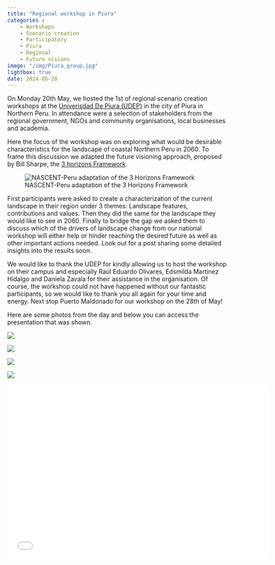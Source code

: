 ```yaml
---
title: "Regional workshop in Piura"
categories : 
    - Workshops
    - Scenario creation
    - Participatory
    - Piura
    - Regional
    - Future visions
image: "/img/Piura_group.jpg"
lightbox: true
date: 2024-05-20
---
```


On Monday 20th May, we hosted the 1st of regional scenario creation workshops at the [Univerisdad De Piura (UDEP)](https://www.udep.edu.pe/en/) in the city of Piura in Northern Peru. In attendance were a selection of stakeholders from the regional government, NGOs and community organisations, local businesses and academia. 

Here the focus of the workshop was on exploring what would be desirable characteristics for the landscape of coastal Northern Peru in 2060. To frame this discussion we adapted the future visioning approach, proposed by Bill Sharpe, the [3 horizons Framework](https://www.h3uni.org/tutorial/three-horizons/).  

![NASCENT-Peru adaptation of the 3 Horizons Framework](../img/3_horizons_eng.png)

First participants were asked to create a characterization of the current landscape in their region under 3 themes: Landscape features, contributions and values. Then they did the same for the landscape they would like to see in 2060. Finally to bridge the gap we asked them to discuss which of the drivers of landscape change from our national workshop will either help or hinder reaching the desired future as well as other important actions needed. Look out for a post sharing some detailed insights into the results soon.

We would like to thank the UDEP for kindly allowing us to host the workshop on their campus and especially Raúl Eduardo Olivares, Edsmilda Martinez Hidalgo and Daniela Zavala for their assistance in the organisation. Of course, the workshop could not have happened without our fantastic participants, so we would like to thank you all again for your time and energy. Next stop Puerto Maldonado for our workshop on the 28th of May!

Here are some photos from the day and below you can access the presentation that was shown. 

::: {layout-nrow=2}
![](../img/Piura_1.jpg){group="my-gallery"}

![](../img/Piura_2.jpg){group="my-gallery"}

![](../img/Piura_3.jpg){group="my-gallery"}

![](../img/Piura_group.jpg){group="my-gallery"}
:::

```{=html}
<div class="embed-container">
  <p align="center"><iframe width="600" height="400" src="../media/Regional_workshop_pres_ES.pdf" style="border: 0.5px" ></iframe
  /p>
</div>
```



